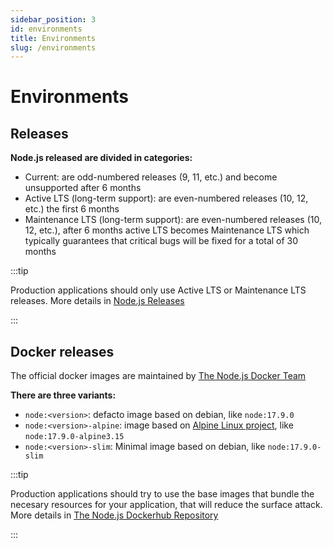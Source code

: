 ```yaml
---
sidebar_position: 3
id: environments
title: Environments
slug: /environments
---
```


# Environments


## Releases

**Node.js released are divided in categories:**

- Current: are odd-numbered releases (9, 11, etc.) and become unsupported after 6 months
- Active LTS (long-term support): are even-numbered releases (10, 12, etc.) the first 6 months
- Maintenance LTS (long-term support): are even-numbered releases (10, 12, etc.), after 6 months active LTS becomes Maintenance LTS  which typically guarantees that critical bugs will be fixed for a total of 30 months

:::tip

Production applications should only use Active LTS or Maintenance LTS releases. More details in [Node.js Releases](https://nodejs.org/en/about/releases)

:::


## Docker releases

The official docker images are maintained by [The Node.js Docker Team](https://github.com/nodejs/docker-node)

**There are three variants:**

- `node:<version>`: defacto image based on debian, like `node:17.9.0`
- `node:<version>-alpine`: image based on [Alpine Linux project](https://alpinelinux.org/), like `node:17.9.0-alpine3.15`
- `node:<version>-slim`: Minimal image based on debian, like `node:17.9.0-slim`


:::tip

Production applications should try to use the base images that bundle the necesary resources for your application, that will reduce the surface attack. More details in [The Node.js Dockerhub Repository](https://hub.docker.com/_/node)

:::


